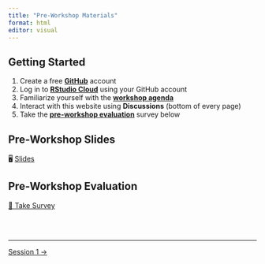 ```yaml
---
title: "Pre-Workshop Materials"
format: html
editor: visual
---
```


::: callout-important
:::

## Getting Started

1.  Create a free [**GitHub**](https://github.com) account
2.  Log in to [**RStudio Cloud**](https://rstudio.cloud/) using your GitHub account
3.  Familiarize yourself with the [**workshop agenda**](index.qmd)
4.  Interact with this website using **Discussions** (bottom of every page)
5.  Take the [**pre-workshop evaluation**](content/pre-workshop-survey.qmd) survey below

## Pre-Workshop Slides

🖥️ [Slides](content/pre-workshop-slides.html)

## Pre-Workshop Evaluation

[📝 Take Survey](content/pre-workshop-survey.qmd){.btn .btn-primary target="_blank"}

<br><br>

::: {style="font-size: 0.875em;"}
:::

------------------------------------------------------------------------

::::: {.d-flex .justify-content-between .border-top .pt-4 .mt-4}
<div>

</div>

<div>

[Session 1 →](sessions/session_01/page.qmd){.btn .btn-outline-primary}

</div>
:::::
